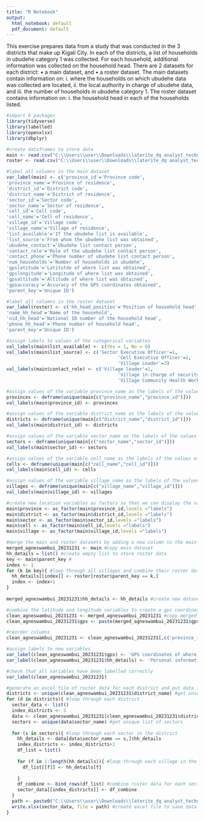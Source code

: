 ---
title: "R Notebook"
output:
  html_notebook: default
  pdf_document: default
---

This exercise prepares data from a study that was conducted in the 3 districts that make up Kigali City. 
In each of the districts, a list of households in ubudehe category 1 was collected.
For each household, additional information was collected on the household head.
There are 2 datasets for each district:
• a main dataset, and
• a roster dataset.
The main datasets contain information on:
i. where the households on which ubudehe data was collected are located,
ii. the local authority in charge of ubudehe data, and
iii. the number of households in ubudehe category 1.
The roster dataset contains information on:
i. the household head in each of the households listed.


```{r}
#import R packages
library(tidyverse)
library(labelled)
library(openxlsx)
library(dbplyr)
```

```{r}
#create dataframes to store data
main <- read.csv("C:\\Users\\user\\Downloads\\laterite_dq analyst_technical assessment_data cleaning_sept 2023\\main_dataset.csv", header=TRUE, stringsAsFactors=FALSE)
roster <- read.csv("C:\\Users\\user\\Downloads\\laterite_dq analyst_technical assessment_data cleaning_sept 2023\\roster_dataset.csv", header=TRUE, stringsAsFactors=FALSE)

```



```{r}
#label all columns in the main dataset
var_label(main) <- c('province_id'='Province code',
'province_name'='Province of residence',
'district_id'='District code',
'district_name'='District of residence',
'sector_id'='Sector code',
'sector_name'='Sector of residence',
'cell_id'='Cell code',
'cell_name'='Cell of residence',
'village_id'='Village code',
'village_name'='Village of residence',
'list_available'='If the ubudehe list is available',
'list_source'='From whom the ubudehe list was obtained',
'ubudehe_contact'='Ubudehe list contact person',
'contact_role'='Role of the ubudehe list contact person',
'contact_phone'='Phone number of ubudehe list contact person',
'num_households'='Number of households in ubudehe',
'gpslatitude'='Latitutde of where list was obtained',
'gpslongitude'='Longitude of where list was obtained',
'gpsaltitude'='Altitude of where list was obtained',
'gpsaccuracy'='Accuracy of the GPS coordinates obtained',
'parent_key'='Unique ID')
```



```{r}
#label all columns in the roster dataset
var_label(roster) <- c('hh_head_position'='Position of household head',
'name_hh_head'='Name of the household',
'nid_hh_head'='National ID number of the household head',
'phone_hh_head'='Phone number of household head',
'parent_key'='Unique ID')
```



```{r}
#assign labels to values of the categorical variables 
val_labels(main$list_available) <- c(Yes = 1, No = 0)
val_labels(main$list_source) <- c('Sector Executive Officer'=1,
                                         'Cell Executive Officer'=2,
                                         'Village Leader'=3)
val_labels(main$contact_role) <- c('Village leader'=1,
                                         'Village in-charge of security'=2,
                                         'Village Community Health Worker'=3)
```


```{r}
#assign values of the variable province_name as the labels of the values of the variable province_id
provinces <- deframe(unique(main[c("province_name","province_id")]))
val_labels(main$province_id) <- provinces
```



```{r}
#assign values of the variable district_name as the labels of the values of the variable district_id
districts <- deframe(unique(main[c("district_name","district_id")]))
val_labels(main$district_id) <- districts
```



```{r}
#assign values of the variable sector_name as the labels of the values of the variable sector_id
sectors <- deframe(unique(main[c("sector_name","sector_id")]))
val_labels(main$sector_id) <- sectors
```


```{r}
#assign values of the variable cell_name as the labels of the values of the variable cell_id
cells <- deframe(unique(main[c("cell_name","cell_id")]))
val_labels(main$cell_id) <- cells
```


```{r}
#assign values of the variable village_name as the labels of the values of the variable village_id
villages <- deframe(unique(main[c("village_name","village_id")]))
val_labels(main$village_id) <- villages
```


```{r}
#create new location variables as factors so that we can display the value labels in place of the numerical values
main$province <- as_factor(main$province_id,levels ="labels")
main$district <- as_factor(main$district_id,levels ="labels")
main$sector <- as_factor(main$sector_id,levels ="labels")
main$cell <- as_factor(main$cell_id,levels ="labels")
main$village <- as_factor(main$village_id,levels ="labels")
```


```{r}
#merge the main and roster datasets by adding a new column to the main dataset which contains combined roster data of all households located in each village
merged_agneswambui_20231231 <- main #copy main dataset
hh_details = list() #create empty list to store roster data
key <- main$parent_key #
index <- 1
for (k in key){ #loop through all villages and combine their roster data
  hh_details[[index]] <- roster[roster$parent_key == k,]
  index <- index+1
}
 
merged_agneswambui_20231231$hh_details <- hh_details #create new dataset
```


```{r}
#combine the latitude and longitude variables to create a gps coordinates variable
clean_agneswambui_20231231 <- merged_agneswambui_20231231 #copy merged data
clean_agneswambui_20231231$gps <- paste(merged_agneswambui_20231231$gpslatitude,merged_agneswambui_20231231$gpslongitude)
```


```{r}
#reorder columns
clean_agneswambui_20231231 <- clean_agneswambui_20231231[,c('province_id','province_name','district_id','district_name','sector_id','sector_name','cell_id','cell_name','village_id','village_name','list_available','list_source','ubudehe_contact','contact_role','contact_phone','num_households','hh_details','gps','parent_key')]

```


```{r}
#assign labels to new variables
var_label(clean_agneswambui_20231231$gps) <- 'GPS coordinates of where the list was obtained'
var_label(clean_agneswambui_20231231$hh_details) <- 'Personal information of heads of households'
```


```{r}
#check that all variables have been labelled correctly
var_label(clean_agneswambui_20231231)
```

```{r}
#generate an excel file of roster data for each district and put data for different sectors in separate worksheets  
districts <- unique(clean_agneswambui_20231231$district_name) #get unique list of districts
for (d in districts){ #loop through each district
  sector_data <- list()
  index_districts <- 1 
  data <- clean_agneswambui_20231231[clean_agneswambui_20231231$district_name == d,]
  sectors <- unique(data$sector_name) #get unique list of sectors
  
  for (s in sectors){ #loop through each sector in the district
    hh_details <- data[data$sector_name == s,]$hh_details
    index_districts <- index_districts+1
    df_list = list()
    
    for (f in 1:length(hh_details)){ #loop through each village in the sector
      df_list[[f]] <- hh_details[f]
      
    } 
    df_combine <- bind_rows(df_list) #combine roster data for each sector
    sector_data[[index_districts]] <- df_combine 
  }
  path <- paste0("C:\\Users\\user\\Downloads\\laterite_dq analyst_technical assessment_data cleaning_sept 2023\\",d,".xlsx")
  write.xlsx(sector_data, file = path) #create excel file to save data for each sector on separate worksheets and repeat for all districts
}
```





